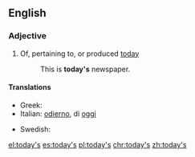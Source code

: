 ==English==

===Adjective===
{{en-adj|-|head=[[today]][['s]]}}

# Of, pertaining to, or produced [[today]]
#:This is '''today's''' newspaper.

====Translations====
{{trans-top}}
* Greek: {{t+|el|σημερινός|tr=simerinos|sc=Grek}}
* Italian: [[odierno]], di [[oggi]]
{{trans-mid}}
* Swedish: {{t+|sv|dag|alt=dagens}}
{{trans-bottom}}

[[el:today's]]
[[es:today's]]
[[pl:today's]]
[[chr:today's]]
[[zh:today's]]